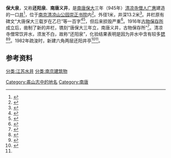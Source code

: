 {{文物保护单位
| 级别 = 市县级
| 省名 = 江苏省
| 市/县名 = 南京市鼓楼区
| 图片 = 
| 名称 = 还阳泉
| 编号 = 
| 分类 = 近现代重要史迹及代表性建筑<ref>{{Cite web|title=鼓楼区区级文物保护单位及不可移动文物名单|url=http://wgxj.nanjing.gov.cn/zwgk/wwbhml/201804/P020181024838372084357.doc|accessdate=2019-01-05|work=wgxj.nanjing.gov.cn|archive-date=2019-01-06|archive-url=https://web.archive.org/web/20190106104326/http://wgxj.nanjing.gov.cn/zwgk/wwbhml/201804/P020181024838372084357.doc|dead-url=no}}</ref>
| 所在 = 清凉山83号
| 时代 = 南唐
| 登录 = 
}}
'''保大泉'''，又称'''还阳泉'''、'''南唐义井'''，是[[南唐|南唐]][[保大_(南唐)|保大]]三年（945年）[[清凉寺_(南京)|清凉寺]][[比丘|僧人]][[广惠|广惠]]建造的一口[[井|井]]<ref>{{Cite web|url=http://dfz.nanjing.gov.cn/gdnj/17519/17520/17521/200906/t20090629_984241.html|title=场所-佛教-南京地方志|accessdate=2017-03-24|work=dfz.nanjing.gov.cn|archive-url=https://web.archive.org/web/20170325025731/http://dfz.nanjing.gov.cn/gdnj/17519/17520/17521/200906/t20090629_984241.html|archive-date=2017-03-25|dead-url=yes}}</ref>，位于[[南京|南京]][[清凉山公园|清凉山公园]][[崇正书院|崇正书院]]内<ref name="石城山志">{{cite wikisource |title=石城山志 |wslink=石城山志/卷1 |wslanguage=zh |author1=陈诒绂|authorlink=陈诒绂|year=1917  |location=南京 |quote=右有清凉寺，寺为南唐离宫，后舍为寺。门外有保大泉，即南唐义井也。}}</ref>。外径1米，井深13.2米<ref name="鼓楼地方志">{{cite book|author1=南京市鼓楼区地方志编纂委员会|title=鼓楼区志|date=2006-03-01|publisher=中华书局|location=北京|isbn=7101046371|pages=1095|edition=第一版|url=http://dfz.njgl.gov.cn/art/2013/4/24/art_40675_2306038.html|accessdate=2017-03-18|archive-date=2017-03-19|archive-url=https://web.archive.org/web/20170319022206/http://dfz.njgl.gov.cn/art/2013/4/24/art_40675_2306038.html|dead-url=yes}}</ref>。井栏原有碑文“大唐保大三载岁在乙巳”等一百字<ref>{{Cite book|url=https://book.douban.com/subject/6737622/|date=2017-03-24|isbn=9787807186380|series=金陵全书|title=光绪续纂江宁府志|quote=南唐义井栏题字（正书，在石头城后，今存），大唐保大三载岁在乙巳/口月十有五日口口口僧/广慧大师口口口口口於/女口口之右口口口口石/廿口四隅植兰口口口美/口以憩来者口口口口阝/口李公捨口口口以助殊/口费金三口口冬十月下/口约值口口口口口永久/口口口口口口口口幼坚。《吕志》在佚目又云‘盖即建康志所云，在清凉寺庄七里铺，有僧广慧刻字之井’。井栏高不及二尺，周围刻字十行，行十字，已裂为三。清凉寺僧心岩修整之，以他石补缺处。题字称廿口，盖当时施舍义井之数。|access-date=2017-03-24|archive-date=2017-03-25|archive-url=https://web.archive.org/web/20170325024919/https://book.douban.com/subject/6737622/|dead-url=no}}</ref><ref name="盋山志">{{cite book|author1=顾云|title=盋山志|date=2009-04-01|publisher=南京出版社|location=南京|isbn=9787807184713|url=http://c.wanfangdata.com.cn/LocalChronicle-fz201207460.aspx|accessdate=2017-03-18|quote=保大泉 邪直钵山阴，当清凉坡陀处，即南唐义井也。有石阑，镌“大唐保大三载”数十百字，然剥蚀过半矣。〈《续志》。〉|deadurl=yes|archiveurl=https://web.archive.org/web/20170319024559/http://c.wanfangdata.com.cn/LocalChronicle-fz201207460.aspx|archivedate=2017-03-19}}</ref>，但后来损毁严重<ref>{{Cite book|url=https://books.google.com/books/about/%E6%B1%9F%E8%98%87%E9%87%91%E7%9F%B3%E5%BF%97.html?id=Qj1VMQAACAAJ&redir_esc=y|date=1927-01-01|publisher=江蘇通志局|language=zh|title=江蘇金石志|access-date=2017-03-24|archive-date=2017-03-25|archive-url=https://web.archive.org/web/20170325040028/https://books.google.com/books/about/%E6%B1%9F%E8%98%87%E9%87%91%E7%9F%B3%E5%BF%97.html?id=Qj1VMQAACAAJ&redir_esc=y|dead-url=no}}</ref>。1916年[[古物保存所|古物保存所]]成立后，凿制了新的井栏，镌刻“唐保大三年立，南唐义井，古物保存所”<ref>{{Cite news|url=|title=清凉山南唐古井圈“年龄”遭质疑|last=|first=|date=2013-09-30|work=金陵晚报|accessdate=}}</ref>。清凉寺僧常饮井水，须发不白，故称“还阳泉”，化验结果表明是因为井水中含有较多[[锶|锶]]<ref>{{Cite web|url=http://www.jssdfz.com/book/cxjsz/HTM/090203.HTM|title=名井名泉|accessdate=2017-03-24|author=|date=|publisher=江苏地方志|archive-date=2015-08-14|archive-url=https://web.archive.org/web/20150814043656/http://www.jssdfz.com/book/cxjsz/HTM/090203.HTM|dead-url=no}}</ref><ref>{{Cite web|url=http://www.changjiangnews.com/rwcj/sycs/201509/t20150911_143729.shtml|title=南京的古井故事—人民长江报|accessdate=2017-03-24|work=www.changjiangnews.com|archive-url=https://web.archive.org/web/20160527072841/http://www.changjiangnews.com/rwcj/sycs/201509/t20150911_143729.shtml|archive-date=2016-05-27|dead-url=yes}}</ref>。1982年疏浚时，新建六角两层还阳井亭<ref>{{Cite journal|title=《古崇正书院》重建设计|author=杨德安|url=http://journal.seu.edu.cn/oa/darticle.aspx?type=view&id=198204005|journal=东南大学学报(自然科学版)|issue=1982年第4期|doi=10.3969/j.issn.1001-0505.1982.04.005|others=|year=1982|volume=12|page=50-60|pmid=|access-date=2017-03-24|archive-date=2017-03-25|archive-url=https://web.archive.org/web/20170325030150/http://journal.seu.edu.cn/oa/darticle.aspx?type=view&id=198204005|dead-url=no}}</ref><ref name="鼓楼地方志"/>。
==参考资料==
{{reflist}}
[[分类:江苏水井|分类:江苏水井]]
[[分类:南京建筑物|分类:南京建筑物]]
[[Category:盋山志中的地名|Category:盋山志中的地名]]
[[Category:南唐|Category:南唐]]